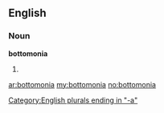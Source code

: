 ==English==

===Noun===
'''bottomonia'''

# {{plural of|[[bottomonium]]}}

[[Category:English plurals ending in "-a"]]

[[ar:bottomonia]]
[[my:bottomonia]]
[[no:bottomonia]]